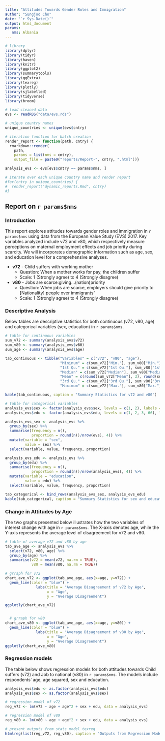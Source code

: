 ```yaml
---
title: "Attitudes Towards Gender Roles and Immigration"
author: "Sungjoo Cho"
date: "`r Sys.Date()`"
output: html_document
params:
   nms: Albania
---
```


```r
# library
library(dplyr)
library(tidyr)
library(haven)
library(knitr)
library(ggplot2)
library(summarytools)
library(ggExtra)
library(texreg)
library(plotly)
library(sjlabelled)
library(tidyverse)
library(broom)

# load cleaned data
evs <- readRDS("data/evs.rds")

# unique country names
unique_countries <- unique(evs$cntry)

# iteration function for batch creation
render_report <- function(path, cntry) {
  rmarkdown::render(
    path,
    params = list(nms = cntry),
    output_file = paste0("reports/Report-", cntry, ".html"))}

analysis_evs <- evs[evs$cntry == params$nms, ]

# iterate over each unique country name and render report
#for(cntry in unique_countries) {
#  render_report("dynamic_reports.Rmd", cntry)
#}
```


## Report on `r params$nms`

### Introduction

This report explores attitudes towards gender roles and immigration in `r params$nms` using data from the European Value Study (EVS) 2017. Key variables analyzed include v72 and v80, which respectively measure perceptions on maternal employment effects and job priority during scarcity. We will incorporates demographic information such as age, sex, and education level for a comprehensive analyses.

-   **v72** - Child suffers with working mother
    -   Question: When a mother works for pay, the children suffer
    -   Scale: 1 (Strongly agree) to 4 (Strongly disagree)
-   **v80** - Jobs are scarce:giving...(nation)priority
    -   Question: When jobs are scarce, employers should give priority to [Nationality] people over immigrants"
    -   Scale: 1 (Strongly agree) to 4 (Strongly disagree)


### Descriptive Analysis

Below tables are descriptive statistics for both continuous (v72, v80, age) and categorical variables (sex, education) in `r params$nms`.

```r
# table for continuous variables
sum_v72 <- summary(analysis_evs$v72)
sum_v80 <- summary(analysis_evs$v80)
sum_age <- summary(analysis_evs$age)

tab_continuous <- tibble("Variables" = c("v72", "v80", "age"),
                         "Mininum" = c(sum_v72["Min."], sum_v80["Min."], sum_age["Min."]),
                         "1st Qu." = c(sum_v72["1st Qu."], sum_v80["1st Qu."], sum_age["1st Qu."]),
                         "Median" = c(sum_v72["Median"], sum_v80["Median"], sum_age["Median"]),
                         "Mean" = c(round(sum_v72["Mean"], 3), round(sum_v80["Mean"], 3), sum_age["Mean"]),
                         "3rd Qu." = c(sum_v72["3rd Qu."], sum_v80["3rd Qu."], sum_age["3rd Qu."]),
                         "Maximum" = c(sum_v72["Max."], sum_v80["Max."], sum_age["Max."]))

kable(tab_continuous, caption = "Summary Statistics for v72 and v80")
```

```r
# table for categorical variables
analysis_evs$sex <- factor(analysis_evs$sex, levels = c(1, 2), labels = c("Male", "Female"))
analysis_evs$edu <- factor(analysis_evs$edu, levels = c(1, 2, 3, 66), labels = c("lower", "medium", "higher", "other"))

analysis_evs_sex <- analysis_evs %>%
  group_by(sex) %>%
  summarise(frequency = n(),
            proportion = round(n()/nrow(evs), 4)) %>%
  mutate(variable = "sex",
         value = sex) %>%
  select(variable, value, frequency, proportion)

analysis_evs_edu <- analysis_evs %>%
  group_by(edu) %>%
  summarise(frequency = n(),
            proportion = round(n()/nrow(analysis_evs), 4)) %>%
  mutate(variable = "education",
         value = edu) %>%
  select(variable, value, frequency, proportion)

tab_categorical <- bind_rows(analysis_evs_sex, analysis_evs_edu)
kable(tab_categorical, caption = "Summary Statistics for sex and education")
```

### Change in Attitudes by Age

The two graphs presented below illustrates how the two variables of interest change with age in `r params$nms`. The X-axis denotes age, while the Y-axis represents the average level of disagreement for v72 and v80.

```r
# table of average v72 and v80 by age
tab_ave_age <- analysis_evs %>%
  select(v72, v80, age) %>%
  group_by(age) %>%
  summarise(v72 = mean(v72, na.rm = TRUE),
            v80 = mean(v80, na.rm = TRUE))

# grraph for v72
chart_ave_v72 <- ggplot(tab_ave_age, aes(x=age, y=v72)) +
  geom_line(color = "blue") +
              labs(title = "Average Disagreement of v72 by Age", 
                   x = "Age", 
                   y = "Average Disagreement")

ggplotly(chart_ave_v72)


  # grraph for v80
chart_ave_v80 <- ggplot(tab_ave_age, aes(x=age, y=v80)) +
  geom_line(color = "blue") +
              labs(title = "Average Disagreement of v80 by Age", 
                   x = "Age", 
                   y = "Average Disagreement")
ggplotly(chart_ave_v80)
```


### Regression models

The table below shows regression models for both attitudes towards Child suffers (v72) and Job to national (v80) in `r params$nms`. The models include respondents' age, age squared, sex and education.

```r
analysis_evs$edu <- as.factor(analysis_evs$edu)
analysis_evs$sex <- as.factor(analysis_evs$sex)

# regression model of v72
reg_v72 <- lm(v72 ~ age + age^2 + sex + edu, data = analysis_evs)

# regression model of v80
reg_v80 <- lm(v80 ~ age + age^2 + sex + edu, data = analysis_evs)

# present outputs from stats model texreg
htmlreg(list(reg_v72, reg_v80), caption = "Outputs from Regression Models", type = "html")
```







